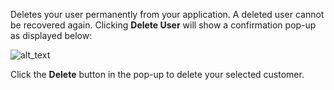 Deletes your user permanently from your application. A deleted user cannot be recovered again. Clicking **Delete User** will show a confirmation pop-up as displayed below:

  ![alt_text](../images/user-delete.png "image_tooltip")

  Click the **Delete** button in the pop-up to delete your selected customer.